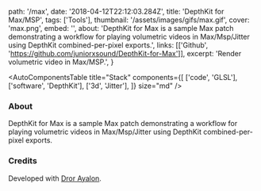   path: '/max',
  date: '2018-04-12T22:12:03.284Z',
  title: 'DepthKit for Max/MSP',
  tags: ['Tools'],
  thumbnail: '/assets/images/gifs/max.gif',
  cover: 'max.png',
  embed: '',
  about:
    'DepthKit for Max is a sample Max patch demonstrating a workflow for playing volumetric videos in Max/Msp/Jitter using DepthKit combined-per-pixel exports.',
  links: [['Github', 'https://github.com/juniorxsound/DepthKit-for-Max']],
  excerpt: 'Render volumetric video in Max/MSP.',
}

<AutoComponentsTable
  title="Stack"
  components={[
    ['code', 'GLSL'],
    ['software', 'DepthKit'],
    ['3d', 'Jitter'],
  ]}
  size="md"
/>

### About

DepthKit for Max is a sample Max patch demonstrating a workflow for playing volumetric videos in Max/Msp/Jitter using DepthKit combined-per-pixel exports.

### Credits

Developed with <a href="https://drorayalon.com" target="_blank">Dror Ayalon</a>.
